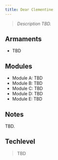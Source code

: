```yaml
---
title: Dear Clementine
---
```



> *Description TBD.*


## Armaments
* TBD


## Modules
* Module A: TBD 
* Module B: TBD 
* Module C: TBD 
* Module D: TBD
* Module E: TBD


## Notes

TBD.


## Techlevel
> TBD